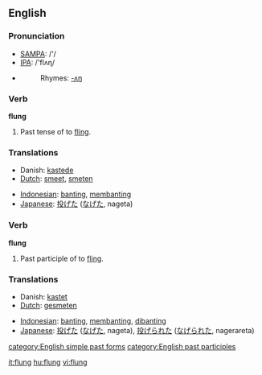 ==English==
===Pronunciation===
*[[w:SAMPA|SAMPA]]: /'/
*[[w:IPA|IPA]]: /'flʌɳ/
*{{audio|en-us-flung.ogg|Audio (US)}}
*:Rhymes: [[Rhymes:English:-ʌŋ|-ʌŋ]]

===Verb===
'''flung'''

# Past tense of to [[fling]].

===Translations===
{{trans-top|past tense of ''to fling''}}
*Danish: [[kastede]]
*[[Dutch]]: [[smeet]], [[smeten]]
{{trans-mid}}
*[[Indonesian]]: [[banting]], [[banting|membanting]]
*[[Japanese]]: [[投げた]] ([[なげた]], nageta)
{{trans-bottom}}

===Verb===
'''flung'''

# Past participle of to [[fling]].

===Translations===
{{trans-top|past participle of ''to fling''}}
*Danish: [[kastet]]
*[[Dutch]]: [[gesmeten]]
{{trans-mid}}
*[[Indonesian]]: [[banting]], [[banting|membanting]], [[banting|dibanting]]
*[[Japanese]]: [[投げた]] ([[なげた]], nageta), [[投げられた]] ([[なげられた]], nagerareta)
{{trans-bottom}}

[[category:English simple past forms]]
[[category:English past participles]]

[[it:flung]]
[[hu:flung]]
[[vi:flung]]